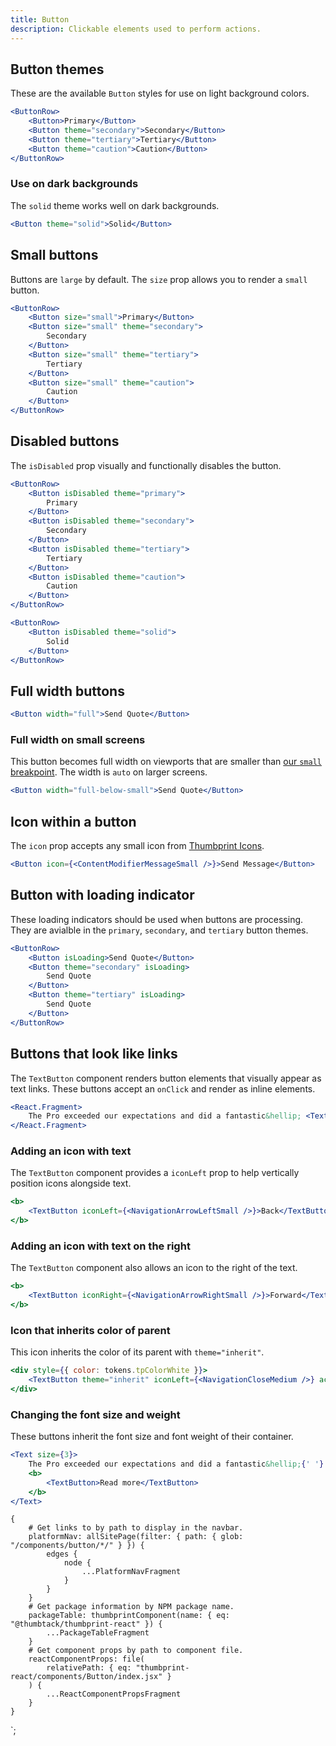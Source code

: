 ```yaml
---
title: Button
description: Clickable elements used to perform actions.
---
```



<ComponentHeader data={props.data} />

## Button themes

These are the available `Button` styles for use on light background colors.

```jsx
<ButtonRow>
    <Button>Primary</Button>
    <Button theme="secondary">Secondary</Button>
    <Button theme="tertiary">Tertiary</Button>
    <Button theme="caution">Caution</Button>
</ButtonRow>
```

### Use on dark backgrounds

The `solid` theme works well on dark backgrounds.

```jsx theme=dark
<Button theme="solid">Solid</Button>
```

## Small buttons

Buttons are `large` by default. The `size` prop allows you to render a `small` button.

```jsx
<ButtonRow>
    <Button size="small">Primary</Button>
    <Button size="small" theme="secondary">
        Secondary
    </Button>
    <Button size="small" theme="tertiary">
        Tertiary
    </Button>
    <Button size="small" theme="caution">
        Caution
    </Button>
</ButtonRow>
```

## Disabled buttons

The `isDisabled` prop visually and functionally disables the button.

```jsx
<ButtonRow>
    <Button isDisabled theme="primary">
        Primary
    </Button>
    <Button isDisabled theme="secondary">
        Secondary
    </Button>
    <Button isDisabled theme="tertiary">
        Tertiary
    </Button>
    <Button isDisabled theme="caution">
        Caution
    </Button>
</ButtonRow>
```

```jsx theme=dark
<ButtonRow>
    <Button isDisabled theme="solid">
        Solid
    </Button>
</ButtonRow>
```

## Full width buttons

```jsx
<Button width="full">Send Quote</Button>
```

### Full width on small screens

This button becomes full width on viewports that are smaller than [our `small` breakpoint](/tokens/#section-breakpoint). The width is `auto` on larger screens.

```jsx
<Button width="full-below-small">Send Quote</Button>
```

## Icon within a button

The `icon` prop accepts any small icon from [Thumbprint Icons](/icons/).

```jsx
<Button icon={<ContentModifierMessageSmall />}>Send Message</Button>
```

## Button with loading indicator

These loading indicators should be used when buttons are processing. They are avialble in the `primary`, `secondary`, and `tertiary` button themes.

```jsx
<ButtonRow>
    <Button isLoading>Send Quote</Button>
    <Button theme="secondary" isLoading>
        Send Quote
    </Button>
    <Button theme="tertiary" isLoading>
        Send Quote
    </Button>
</ButtonRow>
```

## Buttons that look like links

The `TextButton` component renders button elements that visually appear as text links. These buttons accept an `onClick` and render as inline elements.

```jsx
<React.Fragment>
    The Pro exceeded our expectations and did a fantastic&hellip; <TextButton>Read more</TextButton>
</React.Fragment>
```

### Adding an icon with text

The `TextButton` component provides a `iconLeft` prop to help vertically position icons alongside text.

```jsx
<b>
    <TextButton iconLeft={<NavigationArrowLeftSmall />}>Back</TextButton>
</b>
```

### Adding an icon with text on the right

The `TextButton` component also allows an icon to the right of the text.

```jsx
<b>
    <TextButton iconRight={<NavigationArrowRightSmall />}>Forward</TextButton>
</b>
```

### Icon that inherits color of parent

This icon inherits the color of its parent with `theme="inherit"`.

```jsx theme=dark
<div style={{ color: tokens.tpColorWhite }}>
    <TextButton theme="inherit" iconLeft={<NavigationCloseMedium />} accessibilityLabel="Close" />
</div>
```

### Changing the font size and weight

These buttons inherit the font size and font weight of their container.

```jsx
<Text size={3}>
    The Pro exceeded our expectations and did a fantastic&hellip;{' '}
    <b>
        <TextButton>Read more</TextButton>
    </b>
</Text>
```

<ComponentFooter data={props.data} />

    {
        # Get links to by path to display in the navbar.
        platformNav: allSitePage(filter: { path: { glob: "/components/button/*/" } }) {
            edges {
                node {
                    ...PlatformNavFragment
                }
            }
        }
        # Get package information by NPM package name.
        packageTable: thumbprintComponent(name: { eq: "@thumbtack/thumbprint-react" }) {
            ...PackageTableFragment
        }
        # Get component props by path to component file.
        reactComponentProps: file(
            relativePath: { eq: "thumbprint-react/components/Button/index.jsx" }
        ) {
            ...ReactComponentPropsFragment
        }
    }
`;
